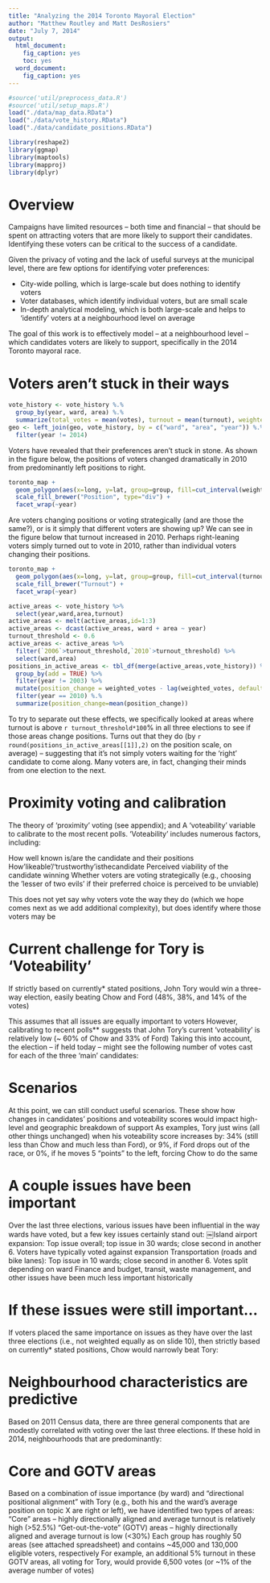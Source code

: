 ```yaml
---
title: "Analyzing the 2014 Toronto Mayoral Election"
author: "Matthew Routley and Matt DesRosiers"
date: "July 7, 2014"
output:
  html_document:
    fig_caption: yes
    toc: yes
  word_document:
    fig_caption: yes
---
```


```r
#source('util/preprocess_data.R')
#source('util/setup_maps.R')
load("./data/map_data.RData")
load("./data/vote_history.RData")
load("./data/candidate_positions.RData")
```
```r
library(reshape2)
library(ggmap)
library(maptools)
library(mapproj)
library(dplyr)
```

# Overview

Campaigns have limited resources – both time and financial – that should be spent on attracting voters that are more likely to support their candidates. Identifying these voters can be critical to the success of a candidate.

Given the privacy of voting and the lack of useful surveys at the municipal level, there are few options for identifying voter preferences:

* City-wide polling, which is large-scale but does nothing to identify voters
* Voter databases, which identify individual voters, but are small scale
* In-depth analytical modeling, which is both large-scale and helps to 'identify' voters at a neighbourhood level on average

The goal of this work is to effectively model -- at a neighbourhood level -- which candidates voters are likely to support, specifically in the 2014 Toronto mayoral race.

# Voters aren’t stuck in their ways

```r
vote_history <- vote_history %.%
  group_by(year, ward, area) %.%
  summarize(total_votes = mean(votes), turnout = mean(turnout), weighted_votes = mean(weighted_votes))
geo <- left_join(geo, vote_history, by = c("ward", "area", "year")) %.%
  filter(year != 2014)
```

Voters have revealed that their preferences aren’t stuck in stone. As shown in the figure below, the positions of voters changed dramatically in 2010 from predominantly left positions to right.

```r
toronto_map +
  geom_polygon(aes(x=long, y=lat, group=group, fill=cut_interval(weighted_votes, length=0.15)), alpha = 5/6, data=geo) + 
  scale_fill_brewer("Position", type="div") +
  facet_wrap(~year)
```

Are voters changing positions or voting strategically (and are those the same?), or is it simply that different voters are showing up? We can see in the figure below that turnout increased in 2010. Perhaps right-leaning voters simply turned out to vote in 2010, rather than individual voters changing their positions.

```r
toronto_map +
  geom_polygon(aes(x=long, y=lat, group=group, fill=cut_interval(turnout,length = 0.25)), alpha = 5/6, data=geo) + 
  scale_fill_brewer("Turnout") + 
  facet_wrap(~year)
```
```r
active_areas <- vote_history %>%
  select(year,ward,area,turnout)
active_areas <- melt(active_areas,id=1:3)
active_areas <- dcast(active_areas, ward + area ~ year)
turnout_threshold <- 0.6
active_areas <- active_areas %>%
  filter(`2006`>turnout_threshold,`2010`>turnout_threshold) %>%
  select(ward,area)
positions_in_active_areas <- tbl_df(merge(active_areas,vote_history)) %>%
  group_by(add = TRUE) %>%
  filter(year != 2003) %>%
  mutate(position_change = weighted_votes - lag(weighted_votes, default = 0)) %>%
  filter(year == 2010) %.%
  summarize(position_change=mean(position_change))
```

To try to separate out these effects, we specifically looked at areas where turnout is above `r turnout_threshold*100`% in all three elections to see if those areas change positions. Turns out that they do (by `r round(positions_in_active_areas[[1]],2)` on the position scale, on average) -- suggesting that it’s not simply voters waiting for the 'right' candidate to come along. Many voters are, in fact, changing their minds from one election to the next.

# Proximity voting and calibration

The theory of ‘proximity’ voting (see appendix); and
A ‘voteability' variable to calibrate to the most recent polls. 'Voteability' includes numerous factors, including:

How well known is/are the candidate and their positions
How'likeable'/'trustworthy'isthecandidate
Perceived viability of the candidate winning
Whether voters are voting strategically (e.g., choosing the 'lesser of two evils' if their preferred choice is perceived to be unviable)

This does not yet say why voters vote the way they do (which we hope comes next as we add additional complexity), but does identify where those voters may be

# Current challenge for Tory is 'Voteability'

If strictly based on currently* stated positions, John Tory would win a three- way election, easily beating Chow and Ford (48%, 38%, and 14% of the votes)

This assumes that all issues are equally important to voters However, calibrating to recent polls** suggests that John Tory’s current
‘voteability’ is relatively low (~ 60% of Chow and 33% of Ford)
Taking this into account, the election – if held today – might see the following number of votes cast for each of the three 'main' candidates:

# Scenarios

At this point, we can still conduct useful scenarios. These show how changes in candidates’ positions and voteability scores would impact high-level and geographic breakdown of support
As examples, Tory just wins (all other things unchanged) when his voteability score increases by:
34% (still less than Chow and much less than Ford), or
9%, if Ford drops out of the race, or
0%, if he moves 5 “points” to the left, forcing Chow to do the same

# A couple issues have been important

Over the last three elections, various issues have been influential in the way wards have voted, but a few key issues certainly stand out:
￼Island airport expansion: Top issue overall; top issue in 30 wards; close second in another 6. Voters have typically voted against expansion
Transportation (roads and bike lanes): Top issue in 10 wards; close second in another 6. Votes split depending on ward
Finance and budget, transit, waste management, and other issues have been much less important historically

# If these issues were still important...

If voters placed the same importance on issues as they have over the last three elections (i.e., not weighted equally as on slide 10), then strictly based on currently* stated positions, Chow would narrowly beat Tory:

# Neighbourhood characteristics are predictive

Based on 2011 Census data, there are three general components that are modestly correlated with voting over the last three elections. If these hold in 2014, neighbourhoods that are predominantly:

# Core and GOTV areas

Based on a combination of issue importance (by ward) and “directional positional alignment” with Tory (e.g., both his and the ward’s average position on topic X are right or left), we have identified two types of areas:
"Core” areas – highly directionally aligned and average turnout is relatively high (>52.5%)
“Get-out-the-vote” (GOTV) areas – highly directionally aligned and average turnout is low (<30%)
Each group has roughly 50 areas (see attached spreadsheet) and contains ~45,000 and 130,000 eligible voters, respectively
For example, an additional 5% turnout in these GOTV areas, all voting for Tory, would provide 6,500 votes (or ~1% of the average number of votes)
